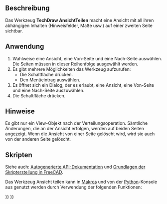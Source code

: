 <languages/>

{{Docnav/de
|[[TechDraw_Image/de|Bild]]
|[[TechDraw_ProjectShape/de|FormProjizieren]]
|[[TechDraw_Workbench/de|TechDraw]]
|IconL=TechDraw_Image.svg
|IconR=TechDraw_ProjectShape.svg
|IconC=Workbench_TechDraw.svg
}}

{{GuiCommand/de
|Name=TechDraw ShareView
|Name/de=TechDraw AnsichtTeilen
|MenuLocation=TechDraw → TechDraw Ansichten → Ansicht teilen
|Workbenches=[[TechDraw_Workbench/de|TechDraw]]
|Version=0.20
|SeeAlso=
}}

<span id="Description"></span>
==Beschreibung==

Das Werkzeug '''TechDraw AnsichtTeilen''' macht eine Ansicht mit all ihren abhängigen Inhalten (Hinweisfelder, Maße usw.) auf einer zweiten Seite sichtbar.

<span id="Usage"></span>
==Anwendung==

# Wahlweise eine Ansicht, eine Von-Seite und eine Nach-Seite auswählen. Die Seiten müssen in dieser Reihenfolge ausgewählt werden.
# Es gibt mehrere Möglichkeiten das Werkzeug aufzurufen:
#* Die Schaltfläche {{Button|[[Image:TechDraw_ShareView.svg|16px]] [[TechDraw_ShareView/de|Ansicht teilen]]}} drücken.
#* Den Menüeintrag {{MenuCommand|TechDraw → TechDraw Ansichten → [[Image:TechDraw_ShareView.svg|16px]] Ansicht teilen}} auswählen.
# Es öffnet sich ein Dialog, der es erlaubt, eine Ansicht, eine Von-Seite und eine Nach-Seite auszuwählen.
# Die Schaltfläche {{Button|OK}} drücken.

<span id="Notes"></span>
==Hinweise==

Es gibt nur ein View-Objekt nach der Verteilungsoperation. Sämtliche Änderungen, die an der Ansicht erfolgen, werden auf beiden Seiten angezeigt. Wenn die Ansicht von einer Seite gelöscht wird, wird sie auch von der anderen Seite gelöscht.

<span id="Scripting"></span>
==Skripten==

Siehe auch: [https://freecad.github.io/SourceDoc/ Autogenerierte API-Dokumentation] und [[FreeCAD_Scripting_Basics/de|Grundlagen der Skripterstellung in FreeCAD]].

Das Werkzeug Ansicht teilen kann in [[Macros/de|Makros]]  und von der [[Python/de|Python]]-Konsole aus genutzt werden durch Verwendung der folgenden Funktionen:

{{Code|code=
import TechDrawTools
#MoveView with a True parameter in the last position performs a copy
TechDrawTools.MoveView(viewName, fromPageName, toPageName, True)
}}


{{Docnav/de
|[[TechDraw_Image/de|Bild]]
|[[TechDraw_ProjectShape/de|FormProjizieren]]
|[[TechDraw_Workbench/de|TechDraw]]
|IconL=TechDraw_Image.svg
|IconR=TechDraw_ProjectShape.svg
|IconC=Workbench_TechDraw.svg
}}

{{TechDraw_Tools_navi{{#translation:}}}}
{{Userdocnavi{{#translation:}}}}